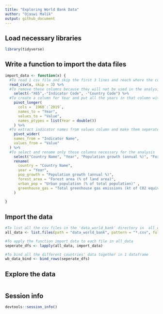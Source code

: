 ```yaml
---
title: "Exploring World Bank Data"
author: "Ojaswi Malik"
output: github_document
---
```


## Load necessary libraries

```r
library(tidyverse)
```

## Write a function to import the data files

```r
import_data <- function(x) {
  #To read 1 csv file and skip the first 3 lines and reach where the column names start
  read_csv(x, skip = 3) %>%
  #To remove these columns because they will not be used in the analysis
    select(-"X65",-"Indicator Code", -"Country Code") %>%
  #To create a column for Year and put all the years in that column with respective values in the rows
    pivot_longer(
      cols = `1960`:`2019`,
      names_to = "Year",
      values_to = "Value",
      names_ptypes = list(Year = double())
    ) %>%
  #To extract indicator names from values column and make them seperate columns
    pivot_wider(
    names_from = "Indicator Name",
    values_from = "Value"
  ) %>%
  #To select and rename only those columns necessary for the analysis
    select("Country Name", "Year", "Population growth (annual %)", "Forest area (% of land area)", "Urban population (% of total population)", "Total greenhouse gas emissions (kt of CO2 equivalent)") %>%
    rename(
      country = "Country Name",
      year = "Year",
      pop_growth = "Population growth (annual %)",
      forest_area = "Forest area (% of land area)",
      urban_pop = "Urban population (% of total population)" ,
      greenhouse_gas = "Total greenhouse gas emissions (kt of CO2 equivalent)"
    )
    
}
```

## Import the data

```r
#To list all the csv files in the 'data_world_bank' directory in  all_data 
all_data <- list.files(path = "data_world_bank", pattern = "*.csv", full.names = TRUE)

#To apply the function import_data to each file in all_data
seperate_dfs <- lapply(all_data, import_data)

#To bind all the different countries' data together in 1 dataframe
wb_data_bind <- bind_rows(seperate_dfs)

```

## Explore the data

```r


```

## Session info

```r
devtools::session_info()
```


